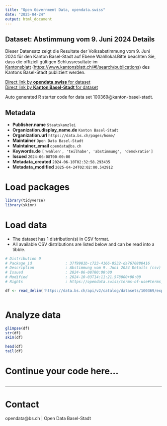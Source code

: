 ```yaml
---
title: "Open Government Data, opendata.swiss"
date: "2025-04-24"
output: html_document
---
```


## Dataset: Abstimmung vom 9. Juni 2024 Details

Dieser Datensatz zeigt die Resultate der Volksabstimmung vom 9. Juni 2024 für den Kanton Basel-Stadt auf Ebene Wahllokal.Bitte beachten Sie, dass die offiziell gültigen Schlussresultate im [Kantonsblatt](https://www.kantonsblatt.ch/#!/search/publications) ([https://www.kantonsblatt.ch/#!/search/publications](https://www.kantonsblatt.ch/#!/search/publications)) des Kantons Basel-Stadt publiziert werden.

[Direct link by **opendata.swiss** for dataset](https://opendata.swiss/de/dataset/abstimmung-vom-9-juni-2024-details)<br>
[Direct link by **Kanton Basel-Stadt** for dataset](https://data.bs.ch/explore/dataset/100369/)

Auto generated R starter code for data set 100369@kanton-basel-stadt.

## Metadata

- **Publisher.name** `Staatskanzlei`
- **Organization.display_name.de** `Kanton Basel-Stadt`
- **Organization.url** `https://data.bs.ch/pages/home/`
- **Maintainer** `Open Data Basel-Stadt`
- **Maintainer_email** `opendata@bs.ch`
- **Keywords.de** `['wahlen', 'teilhabe', 'abstimmung', 'demokratie']`
- **Issued** `2024-06-08T00:00:00`
- **Metadata_created** `2024-06-10T02:32:58.293435`
- **Metadata_modified** `2025-04-24T02:02:00.542912`


# Load packages

```r

library(tidyverse)
library(skimr)

```

# Load data

-   The dataset has 1 distribution(s) in CSV format.
-   All available CSV distributions are listed below and can be read into a tibble.

```r

# Distribution 0
# Package_id               : 37f9981b-c723-4166-8532-da7670880416
# Description              : Abstimmung vom 9. Juni 2024 Details (csv)
# Issued                   : 2024-06-08T00:00:00
# Modified                 : 2024-10-03T14:11:21.578000+00:00
# Rights                   : https://opendata.swiss/terms-of-use#terms_by

df <- read_delim('https://data.bs.ch/api/v2/catalog/datasets/100369/exports/csv?use_labels=true')



```

# Analyze data

```r

glimpse(df)
str(df)
skim(df)

head(df)
tail(df)

```

# Continue your code here...

```r

```

------------------------------------------------------------------------

# Contact

opendata@bs.ch | Open Data Basel-Stadt
